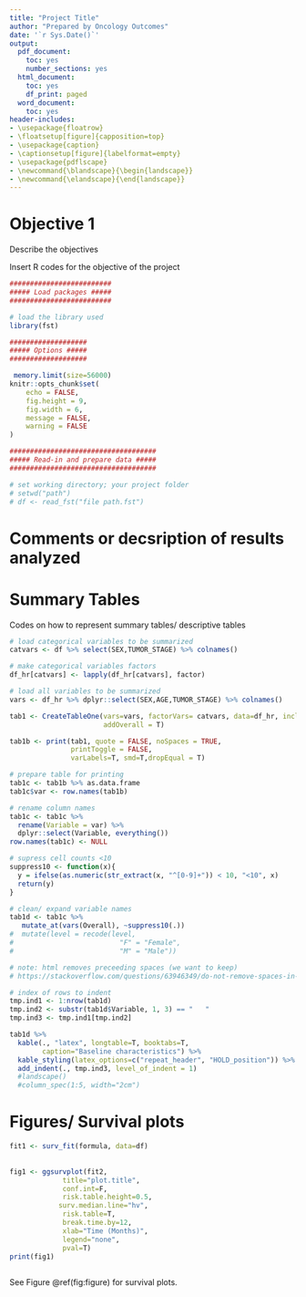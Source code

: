 ```yaml
---
title: "Project Title"
author: "Prepared by Oncology Outcomes"
date: '`r Sys.Date()`'
output:
  pdf_document:
    toc: yes
    number_sections: yes
  html_document:
    toc: yes
    df_print: paged
  word_document:
    toc: yes
header-includes:
- \usepackage{floatrow}
- \floatsetup[figure]{capposition=top}
- \usepackage{caption}
- \captionsetup[figure]{labelformat=empty}
- \usepackage{pdflscape}
- \newcommand{\blandscape}{\begin{landscape}}
- \newcommand{\elandscape}{\end{landscape}}
---
```


\newpage
# Objective 1
Describe the objectives

\newpage
Insert R codes for the objective of the project
```r

#########################
##### Load packages #####
#########################

# load the library used
library(fst)

###################
##### Options #####
###################

 memory.limit(size=56000)
knitr::opts_chunk$set(
	echo = FALSE,
	fig.height = 9,
	fig.width = 6,
	message = FALSE,
	warning = FALSE
)

####################################
##### Read-in and prepare data #####
####################################

# set working directory; your project folder
# setwd("path")
# df <- read_fst("file path.fst")

```

\newpage
# Comments or decsription of results analyzed

\newpage
# Summary Tables
Codes on how to represent summary tables/ descriptive tables
```r

# load categorical variables to be summarized
catvars <- df %>% select(SEX,TUMOR_STAGE) %>% colnames()

# make categorical variables factors
df_hr[catvars] <- lapply(df_hr[catvars], factor)

# load all variables to be summarized
vars <- df_hr %>% dplyr::select(SEX,AGE,TUMOR_STAGE) %>% colnames()

tab1 <- CreateTableOne(vars=vars, factorVars= catvars, data=df_hr, includeNA=T, 
                       addOverall = T)

tab1b <- print(tab1, quote = FALSE, noSpaces = TRUE, 
               printToggle = FALSE, 
               varLabels=T, smd=T,dropEqual = T)

# prepare table for printing
tab1c <- tab1b %>% as.data.frame
tab1c$var <- row.names(tab1b)

# rename column names
tab1c <- tab1c %>%
  rename(Variable = var) %>%
  dplyr::select(Variable, everything())
row.names(tab1c) <- NULL

# supress cell counts <10
suppress10 <- function(x){
  y = ifelse(as.numeric(str_extract(x, "^[0-9]+")) < 10, "<10", x) 
  return(y)
}

# clean/ expand variable names
tab1d <- tab1c %>% 
   mutate_at(vars(Overall), ~suppress10(.))
#  mutate(level = recode(level, 
#                          "F" = "Female",
#                          "M" = "Male"))

# note: html removes preceeding spaces (we want to keep)
# https://stackoverflow.com/questions/63946349/do-not-remove-spaces-in-kab# le-function-with-example

# index of rows to indent
tmp.ind1 <- 1:nrow(tab1d)
tmp.ind2 <- substr(tab1d$Variable, 1, 3) == "   "
tmp.ind3 <- tmp.ind1[tmp.ind2]

tab1d %>%
  kable(., "latex", longtable=T, booktabs=T,
        caption="Baseline characteristics") %>%
  kable_styling(latex_options=c("repeat_header", "HOLD_position")) %>%
  add_indent(., tmp.ind3, level_of_indent = 1)
  #landscape() 
  #column_spec(1:5, width="2cm")

```
\newpage

# Figures/ Survival plots
```r

fit1 <- surv_fit(formula, data=df)
  
  
fig1 <- ggsurvplot(fit2, 
             title="plot.title",
             conf.int=F, 
             risk.table.height=0.5,
            surv.median.line="hv", 
             risk.table=T,
             break.time.by=12,
             xlab="Time (Months)",
             legend="none",
             pval=T)  
print(fig1)
  
```
See Figure \@ref(fig:figure) for survival plots.
